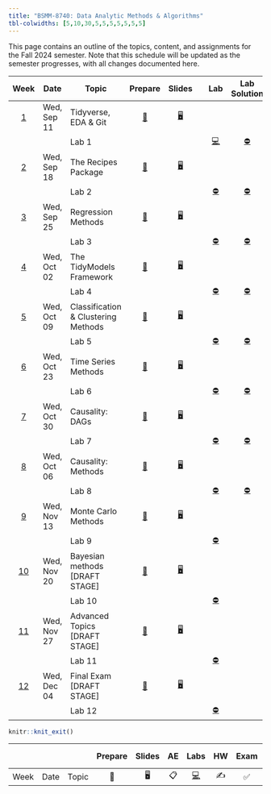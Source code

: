 ```yaml
---
title: "BSMM-8740: Data Analytic Methods & Algorithms"
tbl-colwidths: [5,10,30,5,5,5,5,5,5,5]
---
```


This page contains an outline of the topics, content, and assignments for the Fall 2024 semester. Note that this schedule will be updated as the semester progresses, with all changes documented here.

::: column-screen-inset-right
|                Week                | Date        | Topic                                  |                                  Prepare                                  |                                        Slides                                        |                                                                                                        |                                          Lab                                           |                                            Lab Solution                                            | Exam                                                                                          | Project |
|:----------------------------------:|-------------|----------------------------------------|:-------------------------------------------------------------------------:|:------------------------------------------------------------------------------------:|:-------------------------------------------------------------------------------------------------------:|:--------------------------------------------------------------------------------------:|:-----------------------------------------------------------------------------------------------------:|:---------------------------------------------------------------------------------------------:|:-------:|
| [1](/weeks/BSMM_8740_week_1.html)  | Wed, Sep 11 | Tidyverse, EDA & Git                   | [📖](/weeks/BSMM_8740_week_1.html#prepare){aria-label="Week 1 summary"}   | [🖥️](/slides/BSMM_8740_lec_01.html "Lecture slides"){aria-label="Lecture 1 slides"}  |   [ ](/ae/ae-0-movies.html "Application exercise"){aria-label="Application Exercise 0 instructions"}   |                                                                                        |                                                                                                      |                                                                                              |         |
|                                    |             | Lab 1                                  |                                                                           |                                                                                      |                                                                                                         |  [💻](/labs/BSMM_8740_lab_1.html "Lab instructions"){aria-label="Lab 1 instructions"}  | [⛔](/labs/solutions/2024_8740_lab_1_solutions.html "Lab 1 solutions"){aria-label="Lab 1 solutions"} |                                                                                              |         |
| [2](/weeks/BSMM_8740_week_2.html)  | Wed, Sep 18 | The Recipes Package                    | [📖](/weeks/BSMM_8740_week_2.html#prepare){aria-label="Week 2 summary"}   | [🖥️](/slides/BSMM_8740_lec_02.html "Lecture slides"){aria-label="Lecture 2 slides"}  |                                                                                                         |                                                                                        |                                                                                                      |                                                                                              |         |
|                                    |             | Lab 2                                  |                                                                           |                                                                                      |                                                                                                         |  [⛔](/labs/BSMM_8740_lab_2.html "Lab instructions"){aria-label="Lab 2 instructions"}  | [⛔](/labs/solutions/2024_8740_lab_2_solutions.html "Lab 2 solutions"){aria-label="Lab 2 solutions"} |                                                                                              |         |
| [3](/weeks/BSMM_8740_week_3.html)  | Wed, Sep 25 | Regression Methods                     | [📖](/weeks/BSMM_8740_week_3.html#prepare){aria-label="Week 3 summary"}   | [🖥️](/slides/BSMM_8740_lec_03.html "Lecture slides"){aria-label="Lecture 3 slides"}  | [ ](/ae/ae-1-dcbikeshare.html "Application exercise"){aria-label="Application Exercise 1 instructions"} |                                                                                        |                                                                                                      |                                                                                              |         |
|                                    |             | Lab 3                                  |                                                                           |                                                                                      |                                                                                                         |  [⛔](/labs/BSMM_8740_lab_3.html "Lab instructions"){aria-label="Lab 3 instructions"}  | [⛔](/labs/solutions/2024_8740_lab_3_solutions.html "Lab 3 solutions"){aria-label="Lab 3 solutions"} |[⛔](/wonk/2024_BSMM_8740_quiz_1_solutions.html "Quiz 1 solutions"){aria-label="Quiz 1 solutions"}|         |
| [4](/weeks/BSMM_8740_week_4.html)  | Wed, Oct 02 | The TidyModels Framework               | [📖](/weeks/BSMM_8740_week_4.html#prepare){aria-label="Week 4 summary"}   | [🖥️](/slides/BSMM_8740_lec_04.html "Lecture slides"){aria-label="Lecture 4 slides"}  |                                                                                                         |                                                                                        |                                                                                                      |                                                                                             |         |
|                                    |             | Lab 4                                  |                                                                           |                                                                                      | [ ](/ae/ae-2-dcbikeshare.html "Application exercise"){aria-label="Application Exercise 2 instructions"} |  [⛔](/labs/BSMM_8740_lab_4.html "Lab instructions"){aria-label="Lab 4 instructions"}  | [⛔](/labs/solutions/2024_8740_lab_4_solutions.html "Lab 4 solutions"){aria-label="Lab 4 solutions"} |                                                                                             |         |
| [5](/weeks/BSMM_8740_week_5.html)  | Wed, Oct 09 | Classification & Clustering Methods    | [📖](/weeks/BSMM_8740_week_5.html#prepare){aria-label="Week 5 summary"}   | [🖥️](/slides/BSMM_8740_lec_05.html "Lecture slides"){aria-label="Lecture 5 slides"}  |                                                                                                         |                                                                                        |                                                                                                      |                                                                                             |         |
|                                    |             | Lab 5                                  |                                                                           |                                                                                      | [ ](/ae/ae-2-dcbikeshare.html "Application exercise"){aria-label="Application Exercise 2 instructions"} |  [⛔](/labs/BSMM_8740_lab_5.html "Lab instructions"){aria-label="Lab 5 instructions"}  | [⛔](/labs/solutions/2024_8740_lab_5_solutions.html "Lab 5 solutions"){aria-label="Lab 5 solutions"} |[⛔](/wonk/2024_BSMM_8740_midterm_solutions.html "Miderm solutions"){aria-label="Midterm solutions"}|         |
| [6](/weeks/BSMM_8740_week_6.html)  | Wed, Oct 23 | Time Series Methods                    | [📖](/weeks/BSMM_8740_week_6.html#prepare){aria-label="Week 6 summary"}   | [🖥️](/slides/BSMM_8740_lec_06.html "Lecture slides"){aria-label="Lecture 6 slides"}  |                                                                                                         |                                                                                        |                                                                                                      |                                                                                             |         |
|                                    |             | Lab 6                                  |                                                                           |                                                                                      | [ ](/ae/ae-2-dcbikeshare.html "Application exercise"){aria-label="Application Exercise 2 instructions"} |  [⛔](/labs/BSMM_8740_lab_6.html "Lab instructions"){aria-label="Lab 6 instructions"}  | [⛔](/labs/solutions/2024_8740_lab_6_solutions.html "Lab 6 solutions"){aria-label="Lab 6 solutions"} |                                                                                             |         |
| [7](/weeks/BSMM_8740_week_7.html)  | Wed, Oct 30 | Causality: DAGs                        | [📖](/weeks/BSMM_8740_week_7.html#prepare){aria-label="Week 7 summary"}   | [🖥️](/slides/BSMM_8740_lec_07.html "Lecture slides"){aria-label="Lecture 7 slides"}  |                                                                                                         |                                                                                        |                                                                                                      |                                                                                             |         |
|                                    |             | Lab 7                                  |                                                                           |                                                                                      | [ ](/ae/ae-2-dcbikeshare.html "Application exercise"){aria-label="Application Exercise 2 instructions"} |  [⛔](/labs/BSMM_8740_lab_7.html "Lab instructions"){aria-label="Lab 7 instructions"}  | [⛔](/labs/solutions/2024_8740_lab_7_solutions.html "Lab 7 solutions"){aria-label="Lab 7 solutions"} |[⛔](/wonk/2024_BSMM_8740_quiz_2_solutions.html "Quiz 2 solutions"){aria-label="Quiz 2 solutions"}|         |
| [8](/weeks/BSMM_8740_week_8.html)  | Wed, Oct 06 | Causality: Methods                     | [📖](/weeks/BSMM_8740_week_8.html#prepare){aria-label="Week 8 summary"}   | [🖥️](/slides/BSMM_8740_lec_08.html "Lecture slides"){aria-label="Lecture 8 slides"}  |                                                                                                         |                                                                                        |                                                                                                      |                                                                                             |         |
|                                    |             | Lab 8                                  |                                                                           |                                                                                      | [ ](/ae/ae-2-dcbikeshare.html "Application exercise"){aria-label="Application Exercise 2 instructions"} |  [⛔](/labs/BSMM_8740_lab_8.html "Lab instructions"){aria-label="Lab 8 instructions"}  | [⛔](/labs/solutions/2024_8740_lab_8_solutions.html "Lab 8 solutions"){aria-label="Lab 8 solutions"} |                                                                                             |         |
| [9](/weeks/BSMM_8740_week_9.html)  | Wed, Nov 13 | Monte Carlo Methods                    | [📖](/weeks/BSMM_8740_week_9.html#prepare){aria-label="Week 9 summary"}   | [🖥️](/slides/BSMM_8740_lec_09.html "Lecture slides"){aria-label="Lecture 9 slides"}  |                                                                                                         |                                                                                        |                                                                                                      |                                                                                             |         |
|                                    |             | Lab 9                                  |                                                                           |                                                                                      | [ ](/ae/ae-2-dcbikeshare.html "Application exercise"){aria-label="Application Exercise 2 instructions"} |  [⛔](/labs/BSMM_8740_lab_9.html "Lab instructions"){aria-label="Lab 9 instructions"}  |                                                                                                      |                                                                                             |         |
| [10](/weeks/BSMM_8740_week_10.html)| Wed, Nov 20 | Bayesian methods \[DRAFT STAGE\]       | [📖](/weeks/BSMM_8740_week_10.html#prepare){aria-label="Week 10 summary"} | [🖥️](/slides/BSMM_8740_lec_10.html "Lecture slides"){aria-label="Lecture 10 slides"} |                                                                                                         |                                                                                        |                                                                                                      |                                                                                             |         |
|                                    |             | Lab 10                                 |                                                                           |                                                                                      | [ ](/ae/ae-2-dcbikeshare.html "Application exercise"){aria-label="Application Exercise 2 instructions"} | [⛔](/labs/BSMM_8740_lab_10.html "Lab instructions"){aria-label="Lab 10 instructions"} |                                                                                                      |                                                                                             |         |
| [11](/weeks/BSMM_8740_week_11.html)| Wed, Nov 27 | Advanced Topics  \[DRAFT STAGE\]       | [📖](/weeks/BSMM_8740_week_11.html#prepare){aria-label="Week 11 summary"} | [🖥️](/slides/BSMM_8740_lec_11.html "Lecture slides"){aria-label="Lecture 11 slides"} |                                                                                                         |                                                                                        |                                                                                                      |                                                                                             |         |
|                                    |             | Lab 11                                 |                                                                           |                                                                                      | [ ](/ae/ae-2-dcbikeshare.html "Application exercise"){aria-label="Application Exercise 2 instructions"} | [⛔](/labs/BSMM_8740_lab_11.html "Lab instructions"){aria-label="Lab 11 instructions"} |                                                                                                      |                                                                                             |         |
| [12](/weeks/BSMM_8740_week_12.html)| Wed, Dec 04 | Final Exam \[DRAFT STAGE\]             | [📖](/weeks/BSMM_8740_week_12.html#prepare){aria-label="Week 6 summary"}  | [🖥️](/slides/BSMM_8740_lec_12.html "Lecture slides"){aria-label="Lecture 12 slides"} |                                                                                                         |                                                                                        |                                                                                                      |                                                                                             |         |
|                                    |             | Lab 12                                 |                                                                            |                                                                                      | [ ](/ae/ae-2-dcbikeshare.html "Application exercise"){aria-label="Application Exercise 2 instructions"} | [⛔](/labs/BSMM_8740_lab_12.html "Lab instructions"){aria-label="Lab 3 instructions"} |                                                                                                      |                                                                                             |         |
:::

```r
knitr::knit_exit()
```

|      |      |       | Prepare | Slides | AE  |                                                    Labs                                                    | HW  | Exam | Project | Nada| Huh | Nope|Not done|memo |
|------|------|-------|:-------:|:------:|:---:|:----------------------------------------------------------------------------------------------------------:|:---:|:----:|:-------:|:---:|:---:|:---:|:------:|:---:|
| Week | Date | Topic |   📖    |   🖥️   | 📋  | [💻](https://sakai.duke.edu/samigo-app/servlet/Login?id=6fa7ebf3-01af-42a6-91ba-3e813d3901221641094171786)| ✍️  |  ✅  |   📂    |❎  | ❗  |  ⛔ |   ⏳   | 📝 |
